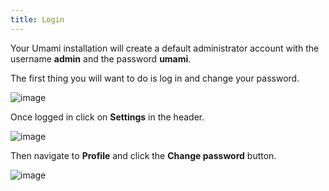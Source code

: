 ```yaml
---
title: Login
---
```


Your Umami installation will create a default administrator account with the username **admin** and the password **umami**.

The first thing you will want to do is log in and change your password.

![image](/images/docs/v2/login.png)

Once logged in click on **Settings** in the header.

![image](/images/docs/v2/navbar-settings.png)

Then navigate to **Profile** and click the **Change password** button.

![image](/images/docs/v2/change-password.png)

